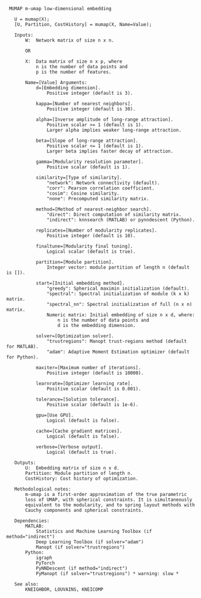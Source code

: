 ```
 MUMAP m-umap low-dimensional embedding

   U = mumap(X);
   [U, Partition, CostHistory] = mumap(X, Name=Value);

   Inputs:
       W:  Network matrix of size n x n.

       OR

       X:  Data matrix of size n x p, where
           n is the number of data points and
           p is the number of features.

       Name=[Value] Arguments:
           d=[Embedding dimension].
               Positive integer (default is 3).

           kappa=[Number of nearest neighbors].
               Positive integer (default is 30).

           alpha=[Inverse amplitude of long-range attraction].
               Positive scalar >= 1 (default is 1).
               Larger alpha implies weaker long-range attraction.

           beta=[Slope of long-range attraction].
               Positive scalar <= 1 (default is 1).
               Larger beta implies faster decay of attraction.

           gamma=[Modularity resolution parameter].
               Positive scalar (default is 1).

           similarity=[Type of similarity].
               "network": Network connectivity (default).
               "corr": Pearson correlation coefficient.
               "cosim": Cosine similarity.
               "none": Precomputed similarity matrix.

           method=[Method of nearest-neighbor search].
               "direct": Direct computation of similarity matrix.
               "indirect": knnsearch (MATLAB) or pynndescent (Python).

           replicates=[Number of modularity replicates].
               Positive integer (default is 10).

           finaltune=[Modularity final tuning].
               Logical scalar (default is true).

           partition=[Module partition].
               Integer vector: module partition of length n (default is []).

           start=[Initial embedding method].
               "greedy": Spherical maximin initialization (default).
               "spectral": Spectral initialization of module (k x k) matrix.
               "spectral_nn": Spectral initialization of full (n x n) matrix.
               Numeric matrix: Initial embedding of size n x d, where:
                   n is the number of data points and
                   d is the embedding dimension.

           solver=[Optimization solver].
               "trustregions": Manopt trust-regions method (default for MATLAB).
               "adam": Adaptive Moment Estimation optimizer (default for Python).

           maxiter=[Maximum number of iterations].
               Positive integer (default is 10000).

           learnrate=[Optimizer learning rate].
               Positive scalar (default is 0.001).

           tolerance=[Solution tolerance].
               Positive scalar (default is 1e-6).

           gpu=[Use GPU].
               Logical (default is false).

           cache=[Cache gradient matrices].
               Logical (default is false).

           verbose=[Verbose output].
               Logical (default is true).

   Outputs:
       U:  Embedding matrix of size n x d.
       Partition: Module partition of length n.
       CostHistory: Cost history of optimization.

   Methodological notes:
       m-umap is a first-order approximation of the true parametric
       loss of UMAP, with spherical constraints. It is simultaneously
       equivalent to the modularity, and to spring layout methods with
       Cauchy components and spherical constraints.

   Dependencies:
       MATLAB: 
           Statistics and Machine Learning Toolbox (if method="indirect")
           Deep Learning Toolbox (if solver="adam")
           Manopt (if solver="trustregions")
       Python: 
           igraph
           PyTorch
           PyNNDescent (if method="indirect")
           PyManopt (if solver="trustregions") * warning: slow *

   See also:
       KNEIGHBOR, LOUVAINS, KNEICOMP

```
